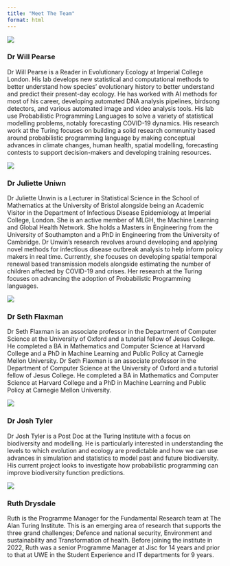 ```yaml
---
title: "Meet The Team"
format: html
---
```


::: {layout="[30,70]"}
![](images/will-pearse.jpg)

### Dr Will Pearse

Dr Will Pearse is a Reader in Evolutionary Ecology at Imperial College London. His lab develops new statistical and computational methods to better understand how species' evolutionary history to better understand and predict their present-day ecology. He has worked with AI methods for most of his career, developing automated DNA analysis pipelines, birdsong detectors, and various automated image and video analysis tools. His lab use Probabilistic Programming Languages to solve a variety of statistical modelling problems, notably forecasting COVID-19 dynamics. His research work at the Turing focuses on building a solid research community based around probabilistic programming language by making conceptual advances in climate changes, human health, spatial modelling, forecasting contests to support decision-makers and developing training resources.
:::

::: {layout="[30,70]"}
![](images/juliette-unwin.jpg)

### Dr Juliette Uniwn

Dr Juliette Unwin is a Lecturer in Statistical Science in the School of Mathematics at the University of Bristol alongside being an Academic Visitor in the Department of Infectious Disease Epidemiology at Imperial College, London. She is an active member of MLGH, the Machine Learning and Global Health Network. She holds a Masters in Engineering from the University of Southampton and a PhD in Engineering from the University of Cambridge. Dr Unwin’s research revolves around developing and applying novel methods for infectious disease outbreak analysis to help inform policy makers in real time. Currently, she focuses on developing spatial temporal renewal based transmission models alongside estimating the number of children affected by COVID-19 and crises. Her research at the Turing focuses on advancing the adoption of Probabilistic Programming languages.
:::

::: {layout="[30,70]"}
![](images/seth-flaxman.jpg)

### Dr Seth Flaxman

Dr Seth Flaxman is an associate professor in the Department of Computer Science at the University of Oxford and a tutorial fellow of Jesus College. He completed a BA in Mathematics and Computer Science at Harvard College and a PhD in Machine Learning and Public Policy at Carnegie Mellon University. Dr Seth Flaxman is an associate professor in the Department of Computer Science at the University of Oxford and a tutorial fellow of Jesus College. He completed a BA in Mathematics and Computer Science at Harvard College and a PhD in Machine Learning and Public Policy at Carnegie Mellon University.
:::

::: {layout="[30,70]"}
![](images/josh-tyler.jpg)

### Dr Josh Tyler

Dr Josh Tyler is a Post Doc at the Turing Institute with a focus on biodiversity and modelling. He is particularly interested in understanding the levels to which evolution and ecology are predictable and how we can use advances in simulation and statistics to model past and future biodiversity. His current project looks to investigate how probabilistic programming can improve biodiversity function predictions.
:::

::: {layout="[30,70]"}
![](images/ruth-drysdale.jpg)

### Ruth Drysdale

Ruth is the Programme Manager for the Fundamental Research team at The Alan Turing Institute. This is an emerging area of research that supports the three grand challenges; Defence and national security, Environment and sustainability and Transformation of health. Before joining the institute in 2022, Ruth was a senior Programme Manager at Jisc for 14 years and prior to that at UWE in the Student Experience and IT departments for 9 years.
:::
